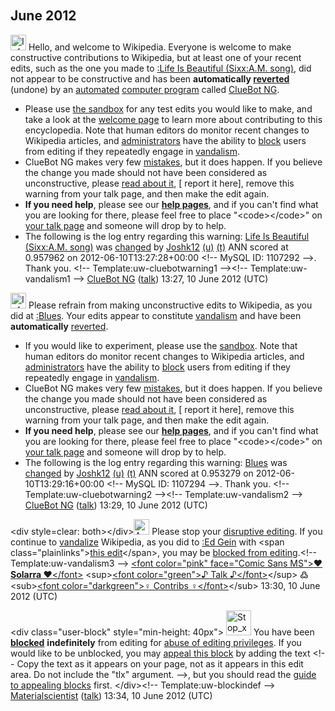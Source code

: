 <article id="36097650" title=User talk:Joshk12>
	<talkpage id="36097650" title="User talk:Joshk12">


== June 2012 ==
[[Image:Information.svg|left|25px|alt=|link=]] Hello, and welcome to Wikipedia. Everyone is welcome to make constructive contributions to Wikipedia, but at least one of your recent edits, such as the one you made to [[:Life Is Beautiful (Sixx:A.M. song)]], did not appear to be constructive and has been '''automatically [[Help:Reverting|reverted]]''' (undone) by an [[automated]] [[computer program]] called [[User:ClueBot NG|ClueBot NG]]. 
* Please use [[Wikipedia:Sandbox|the sandbox]] for any test edits you would like to make, and take a look at the [[Wikipedia:Introduction|welcome page]] to learn more about contributing to this encyclopedia. Note that human editors do monitor recent changes to Wikipedia articles, and [[WP:ADMINS|administrators]] have the ability to [[WP:BLOCK|block]] users from editing if they repeatedly engage in [[WP:vandalism|vandalism]].
* ClueBot NG makes very few [[User:ClueBot NG#Information About False Positives|mistakes]], but it does happen. If you believe the change you made should not have been considered as unconstructive, please [[User:ClueBot NG#Information About False Positives|read about it]], [{{User:ClueBot NG/Warnings/FPReport|1107292}} report it here], remove this warning from your talk page, and then make the edit again.
*'''If you need help''', please see our '''[[Help:Contents|help pages]]''', and if you can't find what you are looking for there, please feel free to place &quot;&lt;code&gt;{{tl|helpme}}&lt;/code&gt;&quot; on [[Special:MyTalk|your talk page]] and someone will drop by to help.
* The following is the log entry regarding this warning: [[Life Is Beautiful (Sixx:A.M. song)]] was [http://en.wikipedia.org/w/index.php?title=Life+Is+Beautiful+%28Sixx%3AA.M.+song%29&amp;diff=496899302&amp;oldid=463384093 changed] by [[Special:Contributions/Joshk12|Joshk12]] [[User:Joshk12|(u)]] [[User talk:Joshk12|(t)]] ANN scored at 0.957962 on 2012-06-10T13:27:28+00:00 &lt;!-- MySQL ID: 1107292 --&gt;. Thank you. &lt;!-- Template:uw-cluebotwarning1 --&gt;&lt;!-- Template:uw-vandalism1 --&gt; [[User:ClueBot NG|ClueBot NG]] ([[User talk:ClueBot NG|talk]]) 13:27, 10 June 2012 (UTC)

[[Image:Information.svg|left|25px|alt=|link=]] Please refrain from making unconstructive edits to Wikipedia, as you did at [[:Blues]]. Your edits appear to constitute [[Wikipedia:Vandalism|vandalism]] and have been '''automatically''' [[Help:Reverting|reverted]].
* If you would like to experiment, please use the [[Wikipedia:Sandbox|sandbox]]. Note that human editors do monitor recent changes to Wikipedia articles, and [[WP:ADMINS|administrators]] have the ability to [[WP:BLOCK|block]] users from editing if they repeatedly engage in [[WP:vandalism|vandalism]].
* ClueBot NG makes very few [[User:ClueBot NG#Information About False Positives|mistakes]], but it does happen. If you believe the change you made should not have been considered as unconstructive, please [[User:ClueBot NG#Information About False Positives|read about it]], [{{User:ClueBot NG/Warnings/FPReport|1107294}} report it here], remove this warning from your talk page, and then make the edit again.
*'''If you need help''', please see our '''[[Help:Contents|help pages]]''', and if you can't find what you are looking for there, please feel free to place &quot;&lt;code&gt;{{tl|helpme}}&lt;/code&gt;&quot; on [[Special:MyTalk|your talk page]] and someone will drop by to help.
* The following is the log entry regarding this warning: [[Blues]] was [http://en.wikipedia.org/w/index.php?title=Blues&amp;diff=496899497&amp;oldid=495086644 changed] by [[Special:Contributions/Joshk12|Joshk12]] [[User:Joshk12|(u)]] [[User talk:Joshk12|(t)]] ANN scored at 0.953279 on 2012-06-10T13:29:16+00:00 &lt;!-- MySQL ID: 1107294 --&gt;. Thank you. &lt;!-- Template:uw-cluebotwarning2 --&gt;&lt;!-- Template:uw-vandalism2 --&gt; [[User:ClueBot NG|ClueBot NG]] ([[User talk:ClueBot NG|talk]]) 13:29, 10 June 2012 (UTC)

&lt;div style=clear: both&gt;&lt;/div&gt;[[File:Ambox warning pn.svg|25px|alt=|link=]] Please stop your [[Wikipedia:Disruptive editing|disruptive editing]]. If you continue to [[Wikipedia:Vandalism|vandalize]] Wikipedia, as you did to [[:Ed Gein]] with &lt;span class=&quot;plainlinks&quot;&gt;[http://en.wikipedia.org/wiki/Ed_Gein?diff=496899614 this edit]&lt;/span&gt;, you may be [[Wikipedia:Blocking policy|blocked from editing]].&lt;!-- Template:uw-vandalism3 --&gt; [[User:Solarra|&lt;font color=&quot;pink&quot; face=&quot;Comic Sans MS&quot;&gt;'''♥ Solarra ♥'''&lt;/font&gt;]] &lt;sup&gt;[[User talk:Solarra|&lt;font color=&quot;green&quot;&gt;♪ Talk ♪&lt;/font&gt;]]&lt;/sup&gt;  ߷  &lt;sub&gt;[[Special:Contributions/Solarra|&lt;font color=&quot;darkgreen&quot;&gt;♀ Contribs ♀&lt;/font&gt;]]&lt;/sub&gt; 13:30, 10 June 2012 (UTC)

&lt;div class=&quot;user-block&quot; style=&quot;min-height: 40px&quot;&gt; [[Image:Stop x nuvola.svg|40px|left|alt=|link=]] You have been '''[[Wikipedia:Blocking policy|blocked]]''' '''indefinitely''' from editing for [[Wikipedia:Disruptive editing|abuse of editing privileges]].   If you would like to be unblocked, you may [[Wikipedia:Appealing a block|appeal this block]] by adding the text &lt;!-- Copy the text as it appears on your page, not as it appears in this edit area. Do not include the &quot;tlx&quot; argument. --&gt;{{tlx|unblock|2=reason=''Your reason here &amp;#126;&amp;#126;&amp;#126;&amp;#126;''}}, but you should read the [[Wikipedia:Guide to appealing blocks|guide to appealing blocks]] first. &lt;/div&gt;&lt;!-- Template:uw-blockindef --&gt; [[User:Materialscientist|Materialscientist]] ([[User talk:Materialscientist|talk]]) 13:34, 10 June 2012 (UTC)
	</talkpage>
</article>